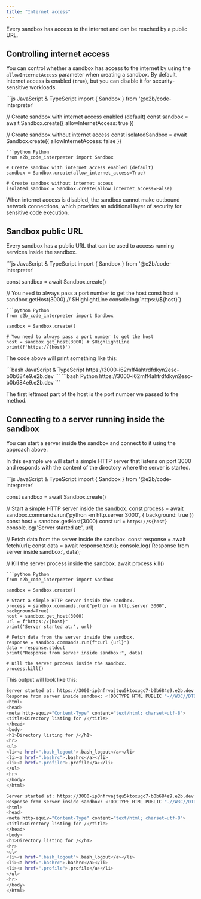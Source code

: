 ```yaml
---
title: "Internet access"
---
```


Every sandbox has access to the internet and can be reached by a public URL.

## Controlling internet access

You can control whether a sandbox has access to the internet by using the `allowInternetAccess` parameter when creating a sandbox. By default, internet access is enabled (`true`), but you can disable it for security-sensitive workloads.

<CodeGroup>
```js JavaScript & TypeScript
import { Sandbox } from '@e2b/code-interpreter'

// Create sandbox with internet access enabled (default)
const sandbox = await Sandbox.create({ allowInternetAccess: true })

// Create sandbox without internet access
const isolatedSandbox = await Sandbox.create({ allowInternetAccess: false })
```
```python Python
from e2b_code_interpreter import Sandbox

# Create sandbox with internet access enabled (default)
sandbox = Sandbox.create(allow_internet_access=True)

# Create sandbox without internet access
isolated_sandbox = Sandbox.create(allow_internet_access=False)
```
</CodeGroup>

When internet access is disabled, the sandbox cannot make outbound network connections, which provides an additional layer of security for sensitive code execution.

## Sandbox public URL
Every sandbox has a public URL that can be used to access running services inside the sandbox.

<CodeGroup>
```js JavaScript & TypeScript
import { Sandbox } from '@e2b/code-interpreter'

const sandbox = await Sandbox.create()

// You need to always pass a port number to get the host
const host = sandbox.getHost(3000) // $HighlightLine
console.log(`https://${host}`)
```
```python Python
from e2b_code_interpreter import Sandbox

sandbox = Sandbox.create()

# You need to always pass a port number to get the host
host = sandbox.get_host(3000) # $HighlightLine
print(f'https://{host}')
```
</CodeGroup>

The code above will print something like this:

<CodeGroup>
```bash JavaScript & TypeScript
https://3000-i62mff4ahtrdfdkyn2esc-b0b684e9.e2b.dev
```
```bash Python
https://3000-i62mff4ahtrdfdkyn2esc-b0b684e9.e2b.dev
```
</CodeGroup>

The first leftmost part of the host is the port number we passed to the method.

## Connecting to a server running inside the sandbox
You can start a server inside the sandbox and connect to it using the approach above.

In this example we will start a simple HTTP server that listens on port 3000 and responds with the content of the directory where the server is started.

<CodeGroup>
```js JavaScript & TypeScript
import { Sandbox } from '@e2b/code-interpreter'

const sandbox = await Sandbox.create()

// Start a simple HTTP server inside the sandbox.
const process = await sandbox.commands.run('python -m http.server 3000', { background: true })
const host = sandbox.getHost(3000)
const url = `https://${host}`
console.log('Server started at:', url)

// Fetch data from the server inside the sandbox.
const response = await fetch(url);
const data = await response.text();
console.log('Response from server inside sandbox:', data);

// Kill the server process inside the sandbox.
await process.kill()
```
```python Python
from e2b_code_interpreter import Sandbox

sandbox = Sandbox.create()

# Start a simple HTTP server inside the sandbox.
process = sandbox.commands.run("python -m http.server 3000", background=True)
host = sandbox.get_host(3000)
url = f"https://{host}"
print('Server started at:', url)

# Fetch data from the server inside the sandbox.
response = sandbox.commands.run(f"curl {url}")
data = response.stdout
print("Response from server inside sandbox:", data)

# Kill the server process inside the sandbox.
process.kill()
```
</CodeGroup>


This output will look like this:
<CodeGroup>
```bash JavaScript & TypeScript
Server started at: https://3000-ip3nfrvajtqu5ktoxugc7-b0b684e9.e2b.dev
Response from server inside sandbox: <!DOCTYPE HTML PUBLIC "-//W3C//DTD HTML 4.01//EN" "http://www.w3.org/TR/html4/strict.dtd">
<html>
<head>
<meta http-equiv="Content-Type" content="text/html; charset=utf-8">
<title>Directory listing for /</title>
</head>
<body>
<h1>Directory listing for /</h1>
<hr>
<ul>
<li><a href=".bash_logout">.bash_logout</a></li>
<li><a href=".bashrc">.bashrc</a></li>
<li><a href=".profile">.profile</a></li>
</ul>
<hr>
</body>
</html>
```
```bash Python
Server started at: https://3000-ip3nfrvajtqu5ktoxugc7-b0b684e9.e2b.dev
Response from server inside sandbox: <!DOCTYPE HTML PUBLIC "-//W3C//DTD HTML 4.01//EN" "http://www.w3.org/TR/html4/strict.dtd">
<html>
<head>
<meta http-equiv="Content-Type" content="text/html; charset=utf-8">
<title>Directory listing for /</title>
</head>
<body>
<h1>Directory listing for /</h1>
<hr>
<ul>
<li><a href=".bash_logout">.bash_logout</a></li>
<li><a href=".bashrc">.bashrc</a></li>
<li><a href=".profile">.profile</a></li>
</ul>
<hr>
</body>
</html>
```
</CodeGroup>
